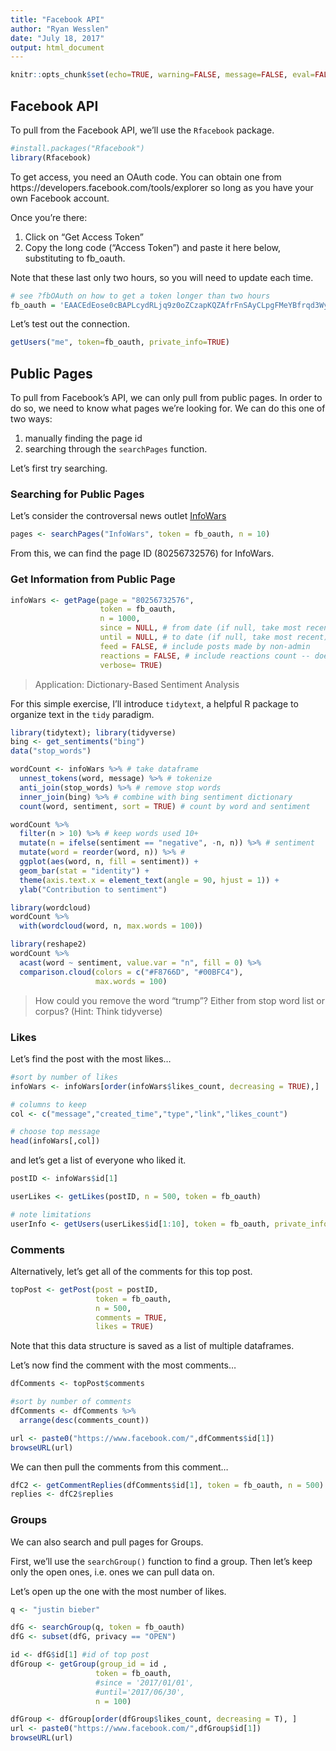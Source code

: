 ```yaml
---
title: "Facebook API"
author: "Ryan Wesslen"
date: "July 18, 2017"
output: html_document
---
```


```r
knitr::opts_chunk$set(echo=TRUE, warning=FALSE, message=FALSE, eval=FALSE)
```

## Facebook API

To pull from the Facebook API, we'll use the `Rfacebook` package.

```r
#install.packages("Rfacebook")
library(Rfacebook)
```

To get access, you need an OAuth code. You can obtain one from https://developers.facebook.com/tools/explorer so long as you have your own Facebook account.

Once you're there:

1.  Click on "Get Access Token"
2.  Copy the long code ("Access Token") and paste it here below, substituting to fb_oauth.

Note that these last only two hours, so you will need to update each time. 

```r
# see ?fbOAuth on how to get a token longer than two hours
fb_oauth = 'EAACEdEose0cBAPLcydRLjq9z0oZCzapKQZAfrFnSAyCLpgFMeYBfrqd3WyjErHMT2GQjZA8L13eVB5ZCIMReUtmW6rJS0USPBPGXZB3XKrWit0HvNKRTVCOcMPJqtckIZCeHdPQvqgJwDJrhNxZCHoogzimTNl6nNoQ6cGosUdg2G2lcPGxlVRfgK7ArzPVjwMZD'
```

Let's test out the connection.

```r
getUsers("me", token=fb_oauth, private_info=TRUE)
```

## Public Pages

To pull from Facebook's API, we can only pull from public pages. In order to do so, we need to know what pages we're looking for. We can do this one of two ways: 

1. manually finding the page id
2. searching through the `searchPages` function.

Let's first try searching.

### Searching for Public Pages

Let's consider the controversal news outlet [InfoWars](https://www.infowars.com/)

```r
pages <- searchPages("InfoWars", token = fb_oauth, n = 10)
```

From this, we can find the page ID (80256732576) for InfoWars.

### Get Information from Public Page

```r
infoWars <- getPage(page = "80256732576", 
                    token = fb_oauth, 
                    n = 1000, 
                    since = NULL, # from date (if null, take most recent)
                    until = NULL, # to date (if null, take most recent)
                    feed = FALSE, # include posts made by non-admin
                    reactions = FALSE, # include reactions count -- doesn't work anymore
                    verbose= TRUE)
```

> Application: Dictionary-Based Sentiment Analysis

For this simple exercise, I'll introduce `tidytext`, a helpful R package to organize text in the `tidy` paradigm.

```r
library(tidytext); library(tidyverse)
bing <- get_sentiments("bing")
data("stop_words")

wordCount <- infoWars %>% # take dataframe
  unnest_tokens(word, message) %>% # tokenize 
  anti_join(stop_words) %>% # remove stop words
  inner_join(bing) %>% # combine with bing sentiment dictionary
  count(word, sentiment, sort = TRUE) # count by word and sentiment

wordCount %>%
  filter(n > 10) %>% # keep words used 10+ 
  mutate(n = ifelse(sentiment == "negative", -n, n)) %>% # sentiment
  mutate(word = reorder(word, n)) %>% #
  ggplot(aes(word, n, fill = sentiment)) +
  geom_bar(stat = "identity") +
  theme(axis.text.x = element_text(angle = 90, hjust = 1)) +
  ylab("Contribution to sentiment")

library(wordcloud)
wordCount %>%
  with(wordcloud(word, n, max.words = 100))

library(reshape2)
wordCount %>% 
  acast(word ~ sentiment, value.var = "n", fill = 0) %>%
  comparison.cloud(colors = c("#F8766D", "#00BFC4"),
                   max.words = 100)
```

> How could you remove the word "trump"? Either from stop word list or corpus? (Hint: Think tidyverse)

### Likes

Let's find the post with the most likes...

```r
#sort by number of likes
infoWars <- infoWars[order(infoWars$likes_count, decreasing = TRUE),]

# columns to keep
col <- c("message","created_time","type","link","likes_count")

# choose top message
head(infoWars[,col])
```

and let's get a list of everyone who liked it.

```r
postID <- infoWars$id[1]

userLikes <- getLikes(postID, n = 500, token = fb_oauth)

# note limitations
userInfo <- getUsers(userLikes$id[1:10], token = fb_oauth, private_info = FALSE)
```

### Comments

Alternatively, let's get all of the comments for this top post.

```r
topPost <- getPost(post = postID,
                   token = fb_oauth,
                   n = 500,
                   comments = TRUE,
                   likes = TRUE)
```

Note that this data structure is saved as a list of multiple dataframes.

Let's now find the comment with the most comments...

```r
dfComments <- topPost$comments

#sort by number of comments
dfComments <- dfComments %>%
  arrange(desc(comments_count))

url <- paste0("https://www.facebook.com/",dfComments$id[1])
browseURL(url)
```

We can then pull the comments from this comment...

```r
dfC2 <- getCommentReplies(dfComments$id[1], token = fb_oauth, n = 500)
replies <- dfC2$replies
```

### Groups

We can also search and pull pages for Groups.

First, we'll use the `searchGroup()` function to find a group. Then let's keep only the open ones, i.e. ones we can pull data on.

Let's open up the one with the most number of likes.

```r
q <- "justin bieber"

dfG <- searchGroup(q, token = fb_oauth)
dfG <- subset(dfG, privacy == "OPEN")

id <- dfG$id[1] #id of top post
dfGroup <- getGroup(group_id = id , 
                   token = fb_oauth,
                   #since = '2017/01/01', 
                   #until='2017/06/30',
                   n = 100)

dfGroup <- dfGroup[order(dfGroup$likes_count, decreasing = T), ] 
url <- paste0("https://www.facebook.com/",dfGroup$id[1])
browseURL(url)
```